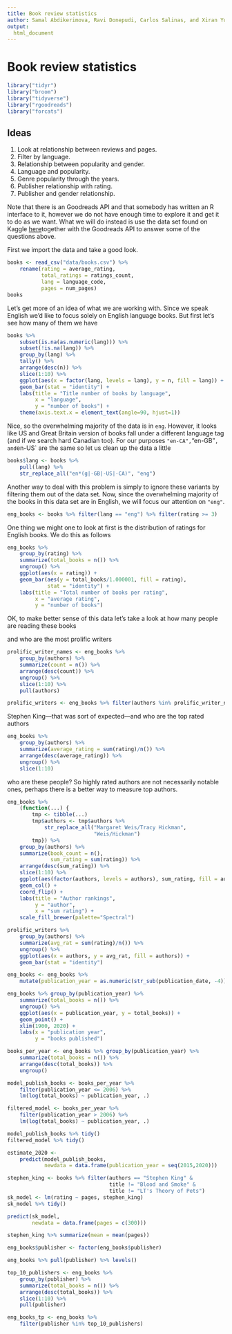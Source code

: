 ```yaml
---
title: Book review statistics
author: Samal Abdikerimova, Ravi Donepudi, Carlos Salinas, and Xiran Yu
output:
  html_document
---
```


# Book review statistics

```r
library("tidyr")
library("broom")
library("tidyverse")
library("rgoodreads")
library("forcats")
```

[rgoodreads]: https://github.com/Famguy/rgoodreads
[goodreads-kaggle]: https://www.kaggle.com/jealousleopard/goodreadsbooks/
## Ideas

1. Look at relationship between reviews and pages.
2. Filter by language.
3. Relationship between popularity and gender.
4. Language and popularity.
5. Genre popularity through the years.
6. Publisher relationship with rating.
7. Publisher and gender relationship.

Note that there is an Goodreads API and that somebody has written an R interface
to it, however we do not have enough time to explore it and get it to do as we
want. What we will do instead is use the data set found on Kaggle [here][goodreads-kaggle]together with the Goodreads API to answer some of the questions above.

First we import the data and take a good look.

```r
books <- read_csv("data/books.csv") %>%
    rename(rating = average_rating,
           total_ratings = ratings_count,
           lang = language_code,
           pages = num_pages)
books
```

Let's get more of an idea of what we are working with. Since we speak English we'd like to focus solely on English language books. But first let's see how many of them we have

```r
books %>%
    subset(is.na(as.numeric(lang))) %>%
    subset(!is.na(lang)) %>%
    group_by(lang) %>%
    tally() %>%
    arrange(desc(n)) %>%
    slice(1:10) %>%
    ggplot(aes(x = factor(lang, levels = lang), y = n, fill = lang)) +
    geom_bar(stat = "identity") +
    labs(title = "Title number of books by language",
         x = "language",
         y = "number of books") +
    theme(axis.text.x = element_text(angle=90, hjust=1))
```

Nice, so the overwhelming majority of the data is in `eng`. However, it looks like US and Great Britain version of books fall under a different language tag (and if we search hard Canadian too). For our purposes `"en-CA", `"en-GB"`, and `en-US` are the same so let us clean up the data a little 

```r
books$lang <- books %>%
    pull(lang) %>%
    str_replace_all("en*(g|-GB|-US|-CA)", "eng")
```

Another way to deal with this problem is simply to ignore these variants by filtering them out of the data set. Now, since the overwhelming majority of the books in this data set are in English, we will focus our attention on `"eng"`.

```r
eng_books <- books %>% filter(lang == "eng") %>% filter(rating >= 3)
```

One thing we might one to look at first is the distribution of ratings for English books. We do this as follows 

```r
eng_books %>%
    group_by(rating) %>%
    summarize(total_books = n()) %>%
    ungroup() %>%
    ggplot(aes(x = rating)) +
    geom_bar(aes(y = total_books/1.000001, fill = rating),
             stat = "identity") +
    labs(title = "Total number of books per rating",
         x = "average rating",
         y = "number of books")
```

OK, to make better sense of this data let's take a look at how many people are reading these books

and who are the most prolific writers

```r
prolific_writer_names <- eng_books %>%
    group_by(authors) %>%
    summarize(count = n()) %>%
    arrange(desc(count)) %>%
    ungroup() %>%
    slice(1:10) %>%
    pull(authors)

prolific_writers <- eng_books %>% filter(authors %in% prolific_writer_names)
```

Stephen King—that was sort of expected—and who are the top rated authors

```r
eng_books %>%
    group_by(authors) %>%
    summarize(average_rating = sum(rating)/n()) %>%
    arrange(desc(average_rating)) %>%
    ungroup() %>%
    slice(1:10)
```

who are these people? So highly rated authors are not necessarily notable ones, perhaps there is a better way to measure top authors.

```r
eng_books %>%
    (function(...) {
        tmp <- tibble(...)
        tmp$authors <- tmp$authors %>%
            str_replace_all("Margaret Weis/Tracy Hickman",
                            "Weis/Hickman")
        tmp}) %>%
    group_by(authors) %>%
    summarize(book_count = n(),
              sum_rating = sum(rating)) %>%
    arrange(desc(sum_rating)) %>%
    slice(1:10) %>%
    ggplot(aes(factor(authors, levels = authors), sum_rating, fill = authors)) +
    geom_col() +
    coord_flip() +
    labs(title = "Author rankings",
         y = "author",
         x = "sum rating") +
    scale_fill_brewer(palette="Spectral")
```

```r
prolific_writers %>%
    group_by(authors) %>%
    summarize(avg_rat = sum(rating)/n()) %>%
    ungroup() %>%
    ggplot(aes(x = authors, y = avg_rat, fill = authors)) +
    geom_bar(stat = "identity")
```

```r
eng_books <- eng_books %>%
    mutate(publication_year = as.numeric(str_sub(publication_date, -4)))
```

```r
eng_books %>% group_by(publication_year) %>%
    summarize(total_books = n()) %>%
    ungroup() %>%
    ggplot(aes(x = publication_year, y = total_books)) +
    geom_point() +
    xlim(1900, 2020) +
    labs(x = "publication year",
         y = "books published")
```

```r
books_per_year <- eng_books %>% group_by(publication_year) %>%
    summarize(total_books = n()) %>%
    arrange(desc(total_books)) %>%
    ungroup()
```

```r
model_publish_books <- books_per_year %>%
    filter(publication_year <= 2006) %>%
    lm(log(total_books) ~ publication_year, .)

filtered_model <- books_per_year %>%
    filter(publication_year > 2006) %>%
    lm(log(total_books) ~ publication_year, .)

model_publish_books %>% tidy()
filtered_model %>% tidy()

estimate_2020 <-
    predict(model_publish_books,
            newdata = data.frame(publication_year = seq(2015,2020)))
```

```r
stephen_king <- books %>% filter(authors == "Stephen King" &
                                 title != "Blood and Smoke" &
                                 title != "LT's Theory of Pets")
sk_model <- lm(rating ~ pages, stephen_king)
sk_model %>% tidy()

predict(sk_model,
        newdata = data.frame(pages = c(300)))
```

```r
stephen_king %>% summarize(mean = mean(pages))
```

```r
eng_books$publisher <- factor(eng_books$publisher)
```

```r
eng_books %>% pull(publisher) %>% levels()
```

```r
top_10_publishers <- eng_books %>%
    group_by(publisher) %>%
    summarize(total_books = n()) %>%
    arrange(desc(total_books)) %>%
    slice(1:10) %>%
    pull(publisher)
```

```r
eng_books_tp <- eng_books %>%
    filter(publisher %in% top_10_publishers)
```
